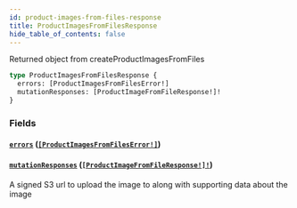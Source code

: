 ```yaml
---
id: product-images-from-files-response
title: ProductImagesFromFilesResponse
hide_table_of_contents: false
---
```



Returned object from createProductImagesFromFiles

```graphql
type ProductImagesFromFilesResponse {
  errors: [ProductImagesFromFilesError!]
  mutationResponses: [ProductImageFromFileResponse!]!
}
```


### Fields

#### [`errors`](#) ([`[ProductImagesFromFilesError!]`](/developers/demandhq-apis/demand-api/graphql/reference/objects/product-images-from-files-error))




#### [`mutationResponses`](#) ([`[ProductImageFromFileResponse!]!`](/developers/demandhq-apis/demand-api/graphql/reference/objects/product-image-from-file-response))

A signed S3 url to upload the image to along with supporting data about the image




